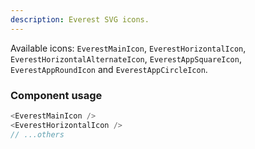 ```yaml
---
description: Everest SVG icons.
---
```


Available icons: `EverestMainIcon`, `EverestHorizontalIcon`, `EverestHorizontalAlternateIcon`, `EverestAppSquareIcon`, `EverestAppRoundIcon` and `EverestAppCircleIcon`.

### Component usage

```js
<EverestMainIcon />
<EverestHorizontalIcon />
// ...others
```
